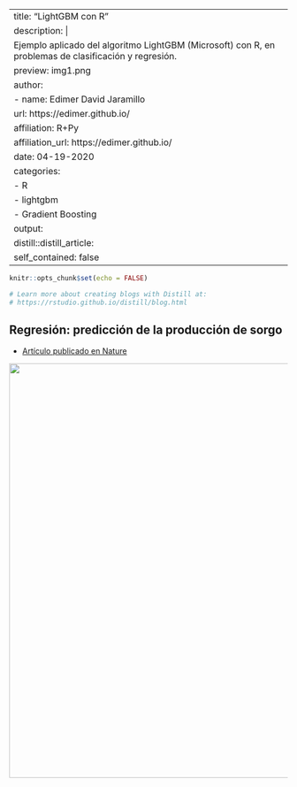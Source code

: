 ﻿---
title: "LightGBM con R"
description: |
  Ejemplo aplicado del algoritmo LightGBM (Microsoft) con R, en problemas de clasificación y regresión. 
preview: img1.png  
author:
  - name: Edimer David Jaramillo
    url: https://edimer.github.io/
    affiliation: R+Py
    affiliation_url: https://edimer.github.io/
date: 04-19-2020
categories:
  - R
  - lightgbm
  - Gradient Boosting
output:
  distill::distill_article:
    self_contained: false
---

```r
knitr::opts_chunk$set(echo = FALSE)

# Learn more about creating blogs with Distill at:
# https://rstudio.github.io/distill/blog.html

```

## Regresión: predicción de la producción de sorgo

- [Artículo publicado en Nature](https://www.nature.com/articles/s41598-020-61126-8#Sec15)

<center>
<img src = "paper_classification.PNG" width = 750 />
</center>